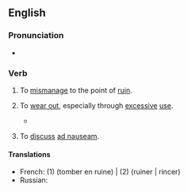 ==English==

===Pronunciation===
* {{audio|en|En-au-run into the ground.ogg|Audio (AU)}}

===Verb===
{{en-verb|run<,,ran,run> into the ground}}

# {{lb|en|transitive|idiomatic}} To [[mismanage]] to the point of [[ruin]].
#: {{ux|en|Although he has an MBA from Harvard, he still '''ran''' the company '''into the ground'''.}}
#: {{syn|en|drive into the ground}} {{syn|en|drive something into the ground}}
# {{lb|en|transitive|idiomatic}} To [[wear out]], especially through [[excessive]] [[use]].
#: {{ux|en|I figure this car has a few more years left in it and I intend to '''run''' it '''into the ground''' before purchasing another.}}
#* {{quote-journal
|en
|date=January 5, 2011
|author=Jonathan Stevenson
|title=Arsenal 0 - 0 Man City
|work=BBC
|url=http://news.bbc.co.uk/sport2/hi/football/eng_prem/9331164.stm
|page=
|passage=City sent on Adam Johnson for the ineffective Jo and the Englishman at least gave notice that he wanted to run at the Arsenal defence, but his team-mates had been '''run into the ground''' by then and no-one could get up in support of the winger.}}
# {{lb|en|transitive|idiomatic}} To [[discuss]] [[ad nauseam]].
#: {{ux|en|You’ve '''run''' the upcoming election '''into the ground''' and I simply won’t listen to another word about it.}}

====Translations====
{{trans-top|To wear out, especially through excessive use}}
* French: (1) {{t-check|fr|laisser se détériorer}} (tomber en ruine) | (2) {{t-check|fr|user à fond }} (ruiner | rincer)
* Russian: {{t+|ru|загнать}}
{{trans-mid}}
{{trans-bottom}}